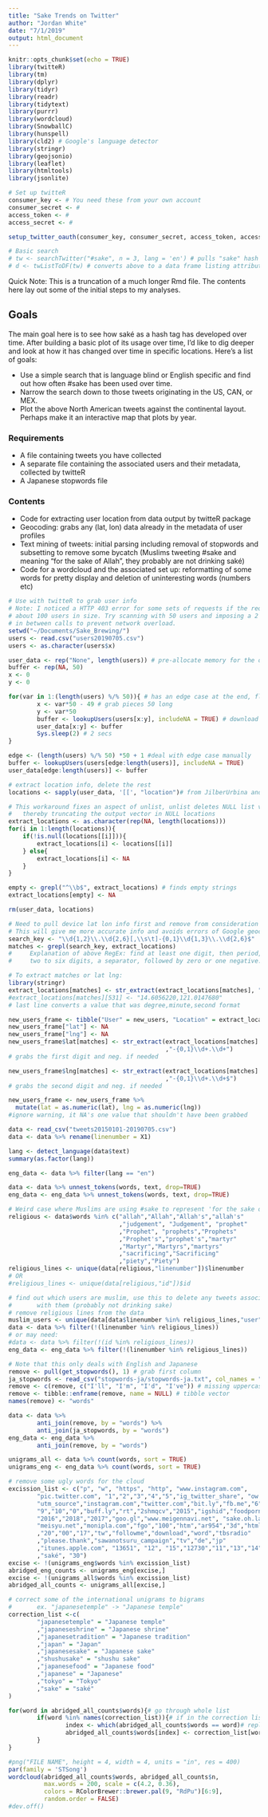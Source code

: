 ```yaml
---
title: "Sake Trends on Twitter"
author: "Jordan White"
date: "7/1/2019"
output: html_document
---
```


```r
knitr::opts_chunk$set(echo = TRUE)
library(twitteR)
library(tm)
library(dplyr)
library(tidyr)
library(readr)
library(tidytext)
library(purrr)
library(wordcloud)
library(SnowballC)
library(hunspell)
library(cld2) # Google's language detector
library(stringr)
library(geojsonio)
library(leaflet)
library(htmltools)
library(jsonlite)

# Set up twitteR
consumer_key <- # You need these from your own account
consumer_secret <- #
access_token <- #
access_secret <- #

setup_twitter_oauth(consumer_key, consumer_secret, access_token, access_secret)

# Basic search
# tw <- searchTwitter("#sake", n = 3, lang = 'en') # pulls "sake" hash tag
# d <- twListToDF(tw) # converts above to a data frame listing attributes
```
Quick Note: This is a truncation of a much longer Rmd file. The contents here 
lay out some of the initial steps to my analyses.

## Goals  
The main goal here is to see how saké as a hash tag has developed over time. 
After building a basic plot of its usage over time, I'd like to dig deeper and 
look at how it has changed over time in specific locations. Here's a list of 
goals:

*  Use a simple search that is language blind or English specific and find out 
how often #sake has been used over time. 
*  Narrow the search down to those tweets originating in the US, CAN, or MEX. 
*  Plot the above North American tweets against the continental layout. Perhaps 
make it an interactive map that plots by year.

### Requirements  
* A file containing tweets you have collected
* A separate file containing the associated users and their metadata, collected 
by twitteR
* A Japanese stopwords file

### Contents  
* Code for extracting user location from data output by twitteR package
* Geocoding: grabs any (lat, lon) data already in the metadata of user profiles
* Text mining of tweets: initial parsing including removal of stopwords and 
subsetting to remove some bycatch (Muslims tweeting #sake and meaning "for the 
sake of Allah", they probably are not drinking saké)
* Code for a wordcloud and the associated set up: reformatting of some words for 
pretty display and deletion of uninteresting words (numbers etc)

```r
# Use with twitteR to grab user info
# Note: I noticed a HTTP 403 error for some sets of requests if the request was  
# about 100 users in size. Try scanning with 50 users and imposing a 2 sec rest 
# in between calls to prevent network overload.
setwd("~/Documents/Sake_Brewing/")
users <- read.csv("users20190705.csv")
users <- as.character(users$x)

user_data <- rep("None", length(users)) # pre-allocate memory for the output vector
buffer <- rep(NA, 50)
x <- 0
y <- 0

for(var in 1:(length(users) %/% 50)){ # has an edge case at the end, floored
        x <- var*50 - 49 # grab pieces 50 long
        y <- var*50
        buffer <- lookupUsers(users[x:y], includeNA = TRUE) # download fifty users' info
        user_data[x:y] <- buffer
        Sys.sleep(2) # 2 secs
}

edge <- (length(users) %/% 50) *50 + 1 #deal with edge case manually
buffer <- lookupUsers(users[edge:length(users)], includeNA = TRUE)
user_data[edge:length(users)] <- buffer

# extract location info, delete the rest
locations <- sapply(user_data, '[[', "location")# from JilberUrbina and GSee

# This workaround fixes an aspect of unlist, unlist deletes NULL list values,
#   thereby truncating the output vector in NULL locations
extract_locations <- as.character(rep(NA, length(locations)))
for(i in 1:length(locations)){
    if(!is.null(locations[[i]])){
        extract_locations[i] <- locations[[i]]
    } else{
        extract_locations[i] <- NA
    }
}

empty <- grepl("^\\b$", extract_locations) # finds empty strings
extract_locations[empty] <- NA

rm(user_data, locations)
```

```r
# Need to pull device lat lon info first and remove from consideration
# This will give me more accurate info and avoids errors of Google geocoding
search_key <- "\\d{1,2}\\.\\d{2,6}[,\\s\t]-{0,1}\\d{1,3}\\.\\d{2,6}$"
matches <- grepl(search_key, extract_locations)
#     Explanation of above RegEx: find at least one digit, then period, then
#     two to six digits, a separator, followed by zero or one negative...

# To extract matches or lat lng:
library(stringr)
extract_locations[matches] <- str_extract(extract_locations[matches], "-{0,1}\\d+.\\d+.+\\d+.\\d+$") # grabs the matching digits
#extract_locations[matches][531] <- "14.6056220,121.0147680"
# last line converts a value that was degree,minute,second format

new_users_frame <- tibble("User" = new_users, "Location" = extract_locations)
new_users_frame["lat"] <- NA
new_users_frame["lng"] <- NA
new_users_frame$lat[matches] <- str_extract(extract_locations[matches]
                                            ,"-{0,1}\\d+.\\d+")
# grabs the first digit and neg. if needed

new_users_frame$lng[matches] <- str_extract(extract_locations[matches]
                                            ,"-{0,1}\\d+.\\d+$")
# grabs the second digit and neg. if needed

new_users_frame <- new_users_frame %>%
  mutate(lat = as.numeric(lat), lng = as.numeric(lng))
#ignore warning, it NA's one value that shouldn't have been grabbed
```

```r
data <- read_csv("tweets20150101-20190705.csv")
data <- data %>% rename(linenumber = X1)
```

```r
lang <- detect_language(data$text)
summary(as.factor(lang))

eng_data <- data %>% filter(lang == "en")
```

```r
data <- data %>% unnest_tokens(words, text, drop=TRUE)
eng_data <- eng_data %>% unnest_tokens(words, text, drop=TRUE)

# Weird case where Muslims are using #sake to represent 'for the sake of Allah'
religious <- data$words %in% c("allah","Allah","Allah's","allah's"
                               ,"judgement", "Judgement", "prophet"
                               ,"Prophet", "prophets","Prophets"
                               ,"Prophet's","prophet's","martyr"
                               ,"Martyr","Martyrs","martyrs"
                               ,"sacrificing","Sacrificing"
                               ,"piety","Piety")
religious_lines <- unique(data[religious,"linenumber"])$linenumber
# OR
#religious_lines <- unique(data[religious,"id"])$id

# find out which users are muslim, use this to delete any tweets associated
#       with them (probably not drinking sake)
# remove religious lines from the data
muslim_users <- unique(data[data$linenumber %in% religious_lines,"user"])
data <- data %>% filter(!(linenumber %in% religious_lines))
# or may need:
#data <- data %>% filter(!(id %in% religious_lines))
eng_data <- eng_data %>% filter(!(linenumber %in% religious_lines))
```

```r
# Note that this only deals with English and Japanese
remove <- pull(get_stopwords(), 1) # grab first column
ja_stopwords <- read_csv("stopwords-ja/stopwords-ja.txt", col_names = "words")
remove <- c(remove, c("I'll", "I'm", "I'd", "I've")) # missing uppercase
remove <- tibble::enframe(remove, name = NULL) # tibble vector
names(remove) <- "words"

data <- data %>% 
        anti_join(remove, by = "words") %>%
        anti_join(ja_stopwords, by = "words")
eng_data <- eng_data %>% 
        anti_join(remove, by = "words")
```

```r
unigrams_all <- data %>% count(words, sort = TRUE)
unigrams_eng <- eng_data %>% count(words, sort = TRUE)
```

```r
# remove some ugly words for the cloud
excission_list <- c("p", "w", "https", "http", "www.instagram.com",
        "pic.twitter.com", "1","2","3","4","5","ig_twitter_share", "ow.ly", "ift.tt",
        "utm_source","instagram.com","twitter.com","bit.ly","fb.me","6","7","8",
        "9","10","0","buff.ly","rt","2shmqcv","2015","igshid","foodporn","s",
        "2016","2018","2017","goo.gl","www.meigennavi.net", "sake.oh.land.to",
        "meisyu.net","monipla.com","fgo","100","htm","ar954","3d","html","a.r10"
        ,"20","00","17","tw","followme","download","word","tbsradio"
        ,"please.thank","sawanotsuru_campaign","tv","de","jp"
        ,"itunes.apple.com", "13651", "12", "15","12730","11","13","14"
        ,"saké", "30")
excise <- !(unigrams_eng$words %in% excission_list)
abridged_eng_counts <- unigrams_eng[excise,]
excise <- !(unigrams_all$words %in% excission_list)
abridged_all_counts <- unigrams_all[excise,]

# correct some of the international unigrams to bigrams
#       ex. "japanesetemple" -> "Japanese temple"
correction_list <-c(
        "japanesetemple" = "Japanese temple"
        ,"japaneseshrine" = "Japanese shrine"
        ,"japanesetradition" = "Japanese tradition"
        ,"japan" = "Japan"
        ,"japanesesake" = "Japanese sake"
        ,"shushusake" = "shushu sake"
        ,"japanesefood" = "Japanese food"
        ,"japanese" = "Japanese"
        ,"tokyo" = "Tokyo"
        ,"sake" = "saké"
)

for(word in abridged_all_counts$words){# go through whole list
        if(word %in% names(correction_list)){# if in the correction list
                index <- which(abridged_all_counts$words == word)# replace it
                abridged_all_counts$words[index] <- correction_list[word]
        }
}

#png("FILE NAME", height = 4, width = 4, units = "in", res = 400)
par(family = 'STSong')
wordcloud(abridged_all_counts$words, abridged_all_counts$n, 
          max.words = 200, scale = c(4.2, 0.36),
          colors = RColorBrewer::brewer.pal(9, "RdPu")[6:9],
          random.order = FALSE)
#dev.off()
```